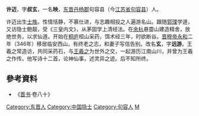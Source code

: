 '''许迈'''，字'''叔玄'''，一名'''映'''，[[东晋|东晋]][[丹杨郡|丹杨郡]]句容县（今[[江苏省|江苏省]][[句容县|句容县]]）人。

许迈出生[[士族|士族]]。性情恬静，不慕仕进，与志趣相投之人遍游名山。跟随[[郭璞|郭璞]]学道，又访隐士鲍靓，受《三皇内文》，从茅固学上清经法。在[[余杭|余杭]]悬霤山建造精舍，放绝世务，以求仙道。开始在[[桐庐|桐庐]]桓山采药，饵术经三年，时欲断谷。[[晋穆帝|晋穆帝]][[永和_(东晋)|永和]]二年（346年）移居临安西山，有终老之志，和妻子写信告别。改名'''玄'''，字'''远游'''。王羲之常造访，共同采药石，与[[王羲之|王羲之]]为世外之交，一起游历江南山川，并曾为王羲之作传。他写诗十二首，论神仙事，述灵异之迹。后不知所终。

== 參考資料 ==
*《[[晋书|晋书]]·卷八十》

{{DEFAULTSORT:X}}

[[Category:东晋人|Category:东晋人]]
[[Category:中国隐士|Category:中国隐士]]
[[Category:句容人|Category:句容人]]
[[Category:许姓|M]]
